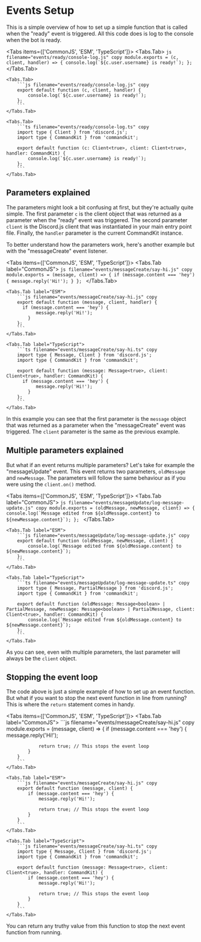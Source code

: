# Events Setup


This is a simple overview of how to set up a simple function that is called when the "ready" event is triggered. All this code does is log to the console when the bot is ready.

<Tabs items={['CommonJS', 'ESM', 'TypeScript']}>
    <Tabs.Tab>
        ```js filename="events/ready/console-log.js" copy
        module.exports = (c, client, handler) => {
            console.log(`${c.user.username} is ready!`);
        };
        ```
    </Tabs.Tab>
    
    <Tabs.Tab>
        ```js filename="events/ready/console-log.js" copy
        export default function (c, client, handler) {
            console.log(`${c.user.username} is ready!`);
        };
        ```
    </Tabs.Tab>
    
    <Tabs.Tab>
        ```ts filename="events/ready/console-log.ts" copy
        import type { Client } from 'discord.js';
        import type { CommandKit } from 'commandkit';

        export default function (c: Client<true>, client: Client<true>, handler: CommandKit) {
            console.log(`${c.user.username} is ready!`);
        };
        ```
    </Tabs.Tab>

</Tabs>

## Parameters explained

The parameters might look a bit confusing at first, but they're actually quite simple. The first parameter `c` is the client object that was returned as a parameter when the "ready" event was triggered. The second parameter `client` is the Discord.js client that was instantiated in your main entry point file. Finally, the `handler` parameter is the current CommandKit instance.

To better understand how the parameters work, here's another example but with the "messageCreate" event listener.

<Tabs items={['CommonJS', 'ESM', 'TypeScript']}>
    <Tabs.Tab label="CommonJS">
        ```js filename="events/messageCreate/say-hi.js" copy
        module.exports = (message, client) => {
          if (message.content === 'hey') {
               message.reply('Hi!');
            }
        };
        ```
    </Tabs.Tab>
    
    <Tabs.Tab label="ESM">
        ```js filename="events/messageCreate/say-hi.js" copy
        export default function (message, client, handler) {
          if (message.content === 'hey') {
               message.reply('Hi!');
            }
        };
        ```
    </Tabs.Tab>
    
    <Tabs.Tab label="TypeScript">
        ```ts filename="events/messageCreate/say-hi.ts" copy
        import type { Message, Client } from 'discord.js';
        import type { CommandKit } from 'commandkit';

        export default function (message: Message<true>, client: Client<true>, handler: CommandKit) {
          if (message.content === 'hey') {
               message.reply('Hi!');
            }
        };
        ```
    </Tabs.Tab>

</Tabs>

In this example you can see that the first parameter is the `message` object that was returned as a parameter when the "messageCreate" event was triggered. The `client` parameter is the same as the previous example.

## Multiple parameters explained

But what if an event returns multiple parameters? Let's take for example the "messageUpdate" event. This event returns two parameters, `oldMessage` and `newMessage`. The parameters will follow the same behaviour as if you were using the `client.on()` method.

<Tabs items={['CommonJS', 'ESM', 'TypeScript']}>
    <Tabs.Tab label="CommonJS">
        ```js filename="events/messageUpdate/log-message-update.js" copy
        module.exports = (oldMessage, newMessage, client) => {
            console.log(`Message edited from ${oldMessage.content} to ${newMessage.content}`);
        };
        ```
    </Tabs.Tab>

    <Tabs.Tab label="ESM">
        ```js filename="events/messageUpdate/log-message-update.js" copy
        export default function (oldMessage, newMessage, client) {
            console.log(`Message edited from ${oldMessage.content} to ${newMessage.content}`);
        };
        ```
    </Tabs.Tab>

    <Tabs.Tab label="TypeScript">
        ```ts filename="events/messageUpdate/log-message-update.ts" copy
        import type { Message, PartialMessage } from 'discord.js';
        import type { CommandKit } from 'commandkit';

        export default function (oldMessage: Message<boolean> | PartialMessage, newMessage: Message<boolean> | PartialMessage, client: Client<true>, handler: CommandKit) {
            console.log(`Message edited from ${oldMessage.content} to ${newMessage.content}`);
        };
        ```
    </Tabs.Tab>

</Tabs>

As you can see, even with multiple parameters, the last parameter will always be the `client` object.

## Stopping the event loop

The code above is just a simple example of how to set up an event function. But what if you want to stop the next event function in line from running? This is where the `return` statement comes in handy.

<Tabs items={['CommonJS', 'ESM', 'TypeScript']}>
    <Tabs.Tab label="CommonJS">
        ```js filename="events/messageCreate/say-hi.js" copy
        module.exports = (message, client) => {
            if (message.content === 'hey') {
                message.reply('Hi!');

                return true; // This stops the event loop
            }
        }
        ```
    </Tabs.Tab>

    <Tabs.Tab label="ESM">
        ```js filename="events/messageCreate/say-hi.js" copy
        export default function (message, client) {
            if (message.content === 'hey') {
                message.reply('Hi!');

                return true; // This stops the event loop
            }
        }
        ```
    </Tabs.Tab>

    <Tabs.Tab label="TypeScript">
        ```js filename="events/messageCreate/say-hi.ts" copy
        import type { Message, Client } from 'discord.js';
        import type { CommandKit } from 'commandkit';

        export default function (message: Message<true>, client: Client<true>, handler: CommandKit) {
            if (message.content === 'hey') {
                message.reply('Hi!');

                return true; // This stops the event loop
            }
        }
        ```
    </Tabs.Tab>

</Tabs>

You can return any truthy value from this function to stop the next event function from running.
